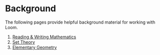 # Background
The following pages provide helpful background material for working with Loom.

1. [Reading & Writing Mathematics](/exposition)
2. [Set Theory](/set-theory)
3. [Elementary Geometry](/elementary-geometry)